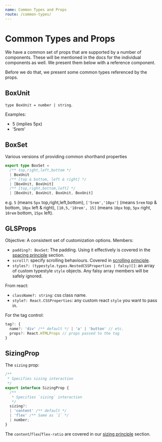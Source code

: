 ```yaml
---
name: Common Types and Props
route: /common-types/
---
```


# Common Types and Props
We have a common set of props that are supported by a number of components. These will be mentioned in the docs for the individual components as well. We present them below with a reference component.

Before we do that, we present some common types referenced by the props.

## BoxUnit
`type BoxUnit = number | string`. 

Examples: 
* 5 (implies 5px)
* '5rem'

## BoxSet

Various versions of providing common shorthand properties

```ts
export type BoxSet =
  /** top,right,left,bottom */
  | BoxUnit
  /** [top & bottom, left & right] */
  | [BoxUnit, BoxUnit]
  /** [top,right,bottom,left] */
  | [BoxUnit, BoxUnit, BoxUnit, BoxUnit]
```

e.g. `5` (means `5px` top,right,left,bottom), `['5rem','10px']` (means `5rem` top & bottom, `10px` left & right), `[10,5,'10rem', 15]` (means `10px` top, `5px` right, `10rem` bottom, `15px` left).

## GLSProps
Objective: A consistent set of customization options. Members:

* `padding?: BoxSet`: The padding. Using it effectively is covered in the [spacing principle][principle-spacing] section.
* `scroll?`: specify scrolling behaviours. Covered in [scrolling principle][principle-scrolling].
* `styles?: (typestyle.types.NestedCSSProperties | falsy)[]`: an array of custom typestyle `style` objects. Any falsy array members will be safely ignored.

From react: 
* `className?: string`: css class name.
* `style?: React.CSSProperties`: any custom react `style` you want to pass in.

For the tag control: 
```ts
tag?: {
  name?: 'div' /** default */ | 'a' | 'button' // etc.
  props?: React.HTMLProps // props passed to the tag
}
```

## SizingProp

The `sizing` prop:

```ts
/** 
 * Specifies sizing interaction
 */
export interface SizingProp {
  /** 
   * Specifies `sizing` interaction
   */
  sizing?:
  | 'content' /** default */
  | 'flex' /** Same as `1` */
  | number;
}
```
The `content`/`flex`/`flex-ratio` are covered in our [sizing principle][principle-sizing] section.


[principle-spacing]:../principle-spacing/
[principle-sizing]:../principle-sizing/
[principle-scrolling]:../principle-scrolling/
